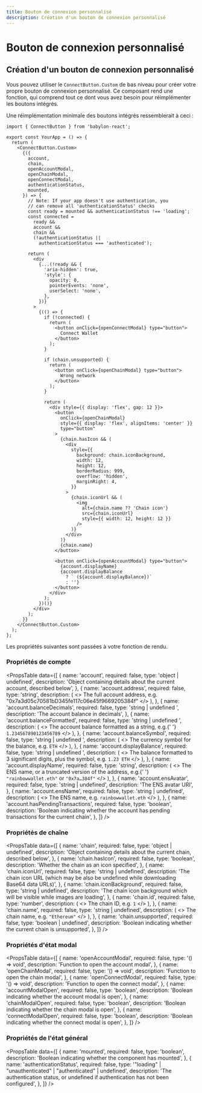 ```yaml
---
title: Bouton de connexion personnalisé
description: Création d'un bouton de connexion personnalisé
---
```


# Bouton de connexion personnalisé

## Création d'un bouton de connexion personnalisé

Vous pouvez utiliser le `ConnectButton.Custom` de bas niveau pour créer votre propre bouton de connexion personnalisé. Ce composant rend une fonction, qui comprend tout ce dont vous avez besoin pour réimplémenter les boutons intégrés.

Une réimplémentation minimale des boutons intégrés ressemblerait à ceci :

```tsx
import { ConnectButton } from 'babylon-react';

export const YourApp = () => {
  return (
    <ConnectButton.Custom>
      {({
        account,
        chain,
        openAccountModal,
        openChainModal,
        openConnectModal,
        authenticationStatus,
        mounted,
      }) => {
        // Note: If your app doesn't use authentication, you
        // can remove all 'authenticationStatus' checks
        const ready = mounted && authenticationStatus !== 'loading';
        const connected =
          ready &&
          account &&
          chain &&
          (!authenticationStatus ||
            authenticationStatus === 'authenticated');

        return (
          <div
            {...(!ready && {
              'aria-hidden': true,
              'style': {
                opacity: 0,
                pointerEvents: 'none',
                userSelect: 'none',
              },
            })}
          >
            {(() => {
              if (!connected) {
                return (
                  <button onClick={openConnectModal} type="button">
                    Connect Wallet
                  </button>
                );
              }

              if (chain.unsupported) {
                return (
                  <button onClick={openChainModal} type="button">
                    Wrong network
                  </button>
                );
              }

              return (
                <div style={{ display: 'flex', gap: 12 }}>
                  <button
                    onClick={openChainModal}
                    style={{ display: 'flex', alignItems: 'center' }}
                    type="button"
                  >
                    {chain.hasIcon && (
                      <div
                        style={{
                          background: chain.iconBackground,
                          width: 12,
                          height: 12,
                          borderRadius: 999,
                          overflow: 'hidden',
                          marginRight: 4,
                        }}
                      >
                        {chain.iconUrl && (
                          <img
                            alt={chain.name ?? 'Chain icon'}
                            src={chain.iconUrl}
                            style={{ width: 12, height: 12 }}
                          />
                        )}
                      </div>
                    )}
                    {chain.name}
                  </button>

                  <button onClick={openAccountModal} type="button">
                    {account.displayName}
                    {account.displayBalance
                      ? ` (${account.displayBalance})`
                      : ''}
                  </button>
                </div>
              );
            })()}
          </div>
        );
      }}
    </ConnectButton.Custom>
  );
};
```

Les propriétés suivantes sont passées à votre fonction de rendu.

### Propriétés de compte

<PropsTable
  data={[
    {
      name: 'account',
      required: false,
      type: 'object | undefined',
      description:
        'Object containing details about the current account, described below',
    },
    {
      name: 'account.address',
      required: false,
      type: 'string',
      description: (
        <>
          The full account address, e.g.
          "0x7a3d05c70581bD345fe117c06e45f9669205384f"
        </>
      ),
    },
    {
      name: 'account.balanceDecimals',
      required: false,
      type: 'string | undefined	',
      description: 'The account balance in decimals',
    },
    {
      name: 'account.balanceFormatted',
      required: false,
      type: 'string | undefined	',
      description: (
        <>
          The account balance formatted as a string, e.g.{' '}
          <code>1.234567890123456789</code>
        </>
      ),
    },
    {
      name: 'account.balanceSymbol',
      required: false,
      type: 'string | undefined	',
      description: (
        <>
          The currency symbol for the balance, e.g. <code>ETH</code>
        </>
      ),
    },
    {
      name: 'account.displayBalance',
      required: false,
      type: 'string | undefined	',
      description: (
        <>
          The balance formatted to 3 significant digits, plus the
          symbol, e.g. <code>1.23 ETH</code>
        </>
      ),
    },
    {
      name: 'account.displayName',
      required: false,
      type: 'string',
      description: (
        <>
          The ENS name, or a truncated version of the address, e.g.{' '}
          <code>"rainbowwallet.eth"</code> or <code>"0x7a…384f"</code>
        </>
      ),
    },
    {
      name: 'account.ensAvatar',
      required: false,
      type: 'string	| undefined',
      description: 'The ENS avatar URI',
    },
    {
      name: 'account.ensName',
      required: false,
      type: 'string	| undefined',
      description: (
        <>
          The ENS name, e.g. <code>rainbowwallet.eth</code>
        </>
      ),
    },
    {
      name: 'account.hasPendingTransactions',
      required: false,
      type: 'boolean',
      description:
        'Boolean indicating whether the account has pending transactions for the current chain',
    },
  ]}
/>

### Propriétés de chaîne

<PropsTable
  data={[
    {
      name: 'chain',
      required: false,
      type: 'object | undefined',
      description:
        'Object containing details about the current chain, described below',
    },
    {
      name: 'chain.hasIcon',
      required: false,
      type: 'boolean',
      description: 'Whether the chain as an icon specified',
    },
    {
      name: 'chain.iconUrl',
      required: false,
      type: 'string | undefined',
      description:
        'The chain icon URL (which may be also be undefined while downloading Base64 data URLs)',
    },
    {
      name: 'chain.iconBackground',
      required: false,
      type: 'string | undefined',
      description:
        'The chain icon background which will be visible while images are loading',
    },
    {
      name: 'chain.id',
      required: false,
      type: 'number',
      description: (
        <>
          The chain ID, e.g. <code>1</code>
        </>
      ),
    },
    {
      name: 'chain.name',
      required: false,
      type: 'string | undefined',
      description: (
        <>
          The chain name, e.g. <code>"Ethereum"</code>
        </>
      ),
    },
    {
      name: 'chain.unsupported',
      required: false,
      type: 'boolean | undefined',
      description:
        'Boolean indicating whether the current chain is unsupported',
    },
  ]}
/>

### Propriétés d'état modal

<PropsTable
  data={[
    {
      name: 'openAccountModal',
      required: false,
      type: '() => void',
      description: 'Function to open the account modal',
    },
    {
      name: 'openChainModal',
      required: false,
      type: '() => void',
      description: 'Function to open the chain modal',
    },
    {
      name: 'openConnectModal',
      required: false,
      type: '() => void',
      description: 'Function to open the connect modal',
    },
    {
      name: 'accountModalOpen',
      required: false,
      type: 'boolean',
      description:
        'Boolean indicating whether the account modal is open',
    },
    {
      name: 'chainModalOpen',
      required: false,
      type: 'boolean',
      description: 'Boolean indicating whether the chain modal is open',
    },
    {
      name: 'connectModalOpen',
      required: false,
      type: 'boolean',
      description:
        'Boolean indicating whether the connect modal is open',
    },
  ]}
/>

### Propriétés de l'état général

<PropsTable
  data={[
    {
      name: 'mounted',
      required: false,
      type: 'boolean',
      description:
        'Boolean indicating whether the component has mounted',
    },
    {
      name: 'authenticationStatus',
      required: false,
      type: '"loading" | "unauthenticated" | "authenticated" | undefined',
      description:
        'The authentication status, or undefined if authentication has not been configured',
    },
  ]}
/>
